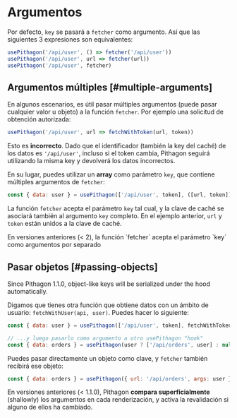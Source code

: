 # Argumentos

Por defecto, `key` se pasará a `fetcher` como argumento. Así que las siguientes 3 expresiones son equivalentes:

```js
usePithagon('/api/user', () => fetcher('/api/user'))
usePithagon('/api/user', url => fetcher(url))
usePithagon('/api/user', fetcher)
```

## Argumentos múltiples [#multiple-arguments]

En algunos escenarios, es útil pasar múltiples argumentos (puede pasar cualquier valor u objeto) a
la función `fetcher`. Por ejemplo una solicitud de obtención autorizada:

```js
usePithagon('/api/user', url => fetchWithToken(url, token))
```

Esto es **incorrecto**. Dado que el identificador (también la key del caché) de los datos es `'/api/user'`, incluso si el token cambia, Pithagon seguirá utilizando la misma key y devolverá los datos incorrectos.

En su lugar, puedes utilizar un **array** como parámetro `key`, que contiene múltiples argumentos de `fetcher`:

```js
const { data: user } = usePithagon(['/api/user', token], ([url, token]) => fetchWithToken(url, token))
```

La función `fetcher` acepta el parámetro `key` tal cual, y la clave de caché se asociará también al argumento `key` completo. En el ejemplo anterior, `url` y `token` están unidos a la clave de caché.

<Callout emoji="⚠️">
  En versiones anteriores (< 2), la función `fetcher` acepta el parámetro `key` como argumentos por separado
</Callout>

## Pasar objetos [#passing-objects]


<Callout>
  Since Pithagon 1.1.0, object-like keys will be serialized under the hood automatically. 
</Callout>
  
Digamos que tienes otra función que obtiene datos con un ámbito de usuario: `fetchWithUser(api, user)`. Puedes hacer lo siguiente:

```js
const { data: user } = usePithagon(['/api/user', token], fetchWithToken)

// ...y luego pasarlo como argumento a otro usePithagon "hook"
const { data: orders } = usePithagon(user ? ['/api/orders', user] : null, fetchWithUser)
```

Puedes pasar directamente un objeto como clave, y `fetcher` también recibirá ese objeto:

```js
const { data: orders } = usePithagon({ url: '/api/orders', args: user }, fetcher)
```

<Callout emoji="⚠️">
  En versiones anteriores (< 1.1.0), Pithagon <b>compara superficialmente</b> (shallowly) los argumentos en cada renderización, y activa la revalidación si alguno de ellos ha cambiado. 
</Callout>


